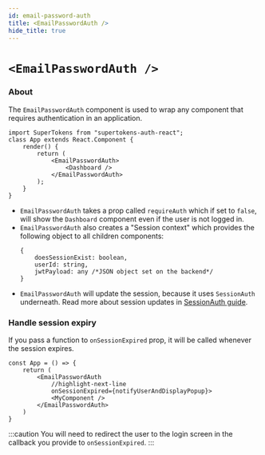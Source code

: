 ```yaml
---
id: email-password-auth
title: <EmailPasswordAuth />
hide_title: true
---
```


# `<EmailPasswordAuth />`

### About

The `EmailPasswordAuth` component is used to wrap any component that requires authentication in an application.

```tsx
import SuperTokens from "supertokens-auth-react";
class App extends React.Component {
    render() {
        return (
            <EmailPasswordAuth>
                <Dashboard />
            </EmailPasswordAuth>
        );
    }
}
```
- `EmailPasswordAuth` takes a prop called `requireAuth` which if set to `false`, will show the `Dashboard` component even if the user is not logged in.
- `EmailPasswordAuth` also creates a "Session context" which provides the following object to all children components:
   ```tsx
   {
       doesSessionExist: boolean,
       userId: string,
       jwtPayload: any /*JSON object set on the backend*/
   }
   ```
- `EmailPasswordAuth` will update the session, because it uses `SessionAuth` underneath. Read more about session updates in [SessionAuth guide](../session/session-auth).

### Handle session expiry
If you pass a function to `onSessionExpired` prop, it will be called whenever the session expires.

```tsx
const App = () => {
    return (
        <EmailPasswordAuth
            //highlight-next-line
            onSessionExpired={notifyUserAndDisplayPopup}>
            <MyComponent />
        </EmailPasswordAuth>
    )
}
```

:::caution
You will need to redirect the user to the login screen in the callback you provide to `onSessionExpired`.
:::
